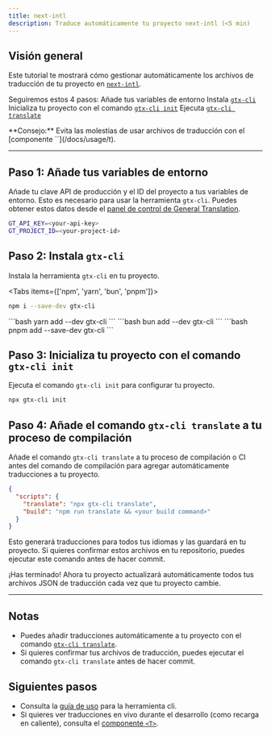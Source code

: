 ```yaml
---
title: next-intl
description: Traduce automáticamente tu proyecto next-intl (<5 min)
---
```


## Visión general

Este tutorial te mostrará cómo gestionar automáticamente los archivos de traducción de tu proyecto en [`next-intl`](https://next-intl.dev/).

Seguiremos estos 4 pasos:
<Steps>
  <Step>
    Añade tus variables de entorno
  </Step>
  <Step>
    Instala [`gtx-cli`](/docs/cli)
  </Step>
  <Step>
    Inicializa tu proyecto con el comando [`gtx-cli init`](/docs/cli/init)
  </Step>
  <Step>
    Ejecuta [`gtx-cli translate`](/docs/cli/translate#translate-json)
  </Step>
</Steps>

<Callout>
  **Consejo:**
  Evita las molestias de usar archivos de traducción con el [componente `<T>`](/docs/usage/t).
</Callout>

---

## Paso 1: Añade tus variables de entorno

Añade tu clave API de producción y el ID del proyecto a tus variables de entorno.
Esto es necesario para usar la herramienta `gtx-cli`.
Puedes obtener estos datos desde el [panel de control de General Translation](https://generaltranslation.com/dashboard).

```bash title=".env"
GT_API_KEY=<your-api-key>
GT_PROJECT_ID=<your-project-id>
```

## Paso 2: Instala `gtx-cli`

Instala la herramienta `gtx-cli` en tu proyecto.

<Tabs items={['npm', 'yarn', 'bun', 'pnpm']}>
  <Tab value="npm">
  ```bash 
  npm i --save-dev gtx-cli
  ``` 
  </Tab>
  <Tab value="yarn">
  ```bash 
  yarn add --dev gtx-cli
  ```
  </Tab>

  <Tab value="bun">
  ```bash 
  bun add --dev gtx-cli
  ```
  </Tab>
  <Tab value="pnpm">
  ```bash 
  pnpm add --save-dev gtx-cli
  ```
  </Tab>
</Tabs>

## Paso 3: Inicializa tu proyecto con el comando `gtx-cli init`

Ejecuta el comando `gtx-cli init` para configurar tu proyecto.

```bash
npx gtx-cli init
```

## Paso 4: Añade el comando `gtx-cli translate` a tu proceso de compilación

Añade el comando `gtx-cli translate` a tu proceso de compilación o CI antes del comando de compilación para agregar automáticamente traducciones a tu proyecto.

```json title="package.json"
{
  "scripts": {
    "translate": "npx gtx-cli translate",
    "build": "npm run translate && <your build command>"
  }
}
```
Esto generará traducciones para todos tus idiomas y las guardará en tu proyecto.
Si quieres confirmar estos archivos en tu repositorio, puedes ejecutar este comando antes de hacer commit.


¡Has terminado! Ahora tu proyecto actualizará automáticamente todos tus archivos JSON de traducción cada vez que tu proyecto cambie.

---

## Notas
 * Puedes añadir traducciones automáticamente a tu proyecto con el comando [`gtx-cli translate`](/docs/cli/translate#translate-json).
 * Si quieres confirmar tus archivos de traducción, puedes ejecutar el comando `gtx-cli translate` antes de hacer commit.

## Siguientes pasos
 * Consulta la [guía de uso](/docs/cli/reference/usage) para la herramienta cli.
 * Si quieres ver traducciones en vivo durante el desarrollo (como recarga en caliente), consulta el [componente `<T>`](/docs/usage/t).